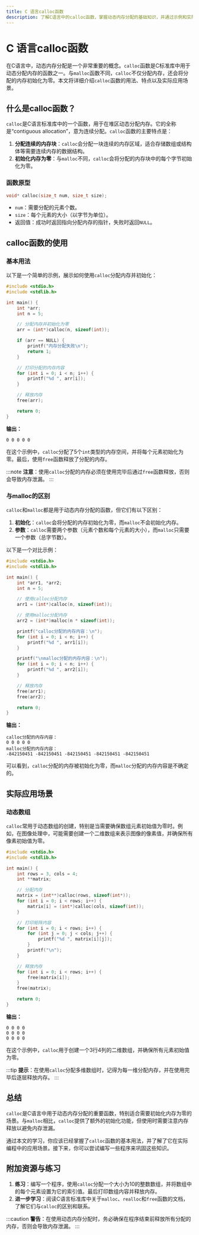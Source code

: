 ```yaml
---
title: C 语言calloc函数
description: 了解C语言中的calloc函数，掌握动态内存分配的基础知识，并通过示例和实际案例深入理解其用法。
---
```


# C 语言calloc函数

在C语言中，动态内存分配是一个非常重要的概念。`calloc`函数是C标准库中用于动态分配内存的函数之一。与`malloc`函数不同，`calloc`不仅分配内存，还会将分配的内存初始化为零。本文将详细介绍`calloc`函数的用法、特点以及实际应用场景。

## 什么是calloc函数？

`calloc`是C语言标准库中的一个函数，用于在堆区动态分配内存。它的全称是“contiguous allocation”，意为连续分配。`calloc`函数的主要特点是：

1. **分配连续的内存块**：`calloc`会分配一块连续的内存区域，适合存储数组或结构体等需要连续内存的数据结构。
2. **初始化内存为零**：与`malloc`不同，`calloc`会将分配的内存块中的每个字节初始化为零。

### 函数原型

```c
void* calloc(size_t num, size_t size);
```

- `num`：需要分配的元素个数。
- `size`：每个元素的大小（以字节为单位）。
- 返回值：成功时返回指向分配内存的指针，失败时返回`NULL`。

## calloc函数的使用

### 基本用法

以下是一个简单的示例，展示如何使用`calloc`分配内存并初始化：

```c
#include <stdio.h>
#include <stdlib.h>

int main() {
    int *arr;
    int n = 5;

    // 分配内存并初始化为零
    arr = (int*)calloc(n, sizeof(int));

    if (arr == NULL) {
        printf("内存分配失败\n");
        return 1;
    }

    // 打印分配的内存内容
    for (int i = 0; i < n; i++) {
        printf("%d ", arr[i]);
    }

    // 释放内存
    free(arr);

    return 0;
}
```

**输出：**
```
0 0 0 0 0
```

在这个示例中，`calloc`分配了5个`int`类型的内存空间，并将每个元素初始化为零。最后，使用`free`函数释放了分配的内存。

:::note
**注意**：使用`calloc`分配的内存必须在使用完毕后通过`free`函数释放，否则会导致内存泄漏。
:::

### 与malloc的区别

`calloc`和`malloc`都是用于动态内存分配的函数，但它们有以下区别：

1. **初始化**：`calloc`会将分配的内存初始化为零，而`malloc`不会初始化内存。
2. **参数**：`calloc`需要两个参数（元素个数和每个元素的大小），而`malloc`只需要一个参数（总字节数）。

以下是一个对比示例：

```c
#include <stdio.h>
#include <stdlib.h>

int main() {
    int *arr1, *arr2;
    int n = 5;

    // 使用calloc分配内存
    arr1 = (int*)calloc(n, sizeof(int));

    // 使用malloc分配内存
    arr2 = (int*)malloc(n * sizeof(int));

    printf("calloc分配的内存内容：\n");
    for (int i = 0; i < n; i++) {
        printf("%d ", arr1[i]);
    }

    printf("\nmalloc分配的内存内容：\n");
    for (int i = 0; i < n; i++) {
        printf("%d ", arr2[i]);
    }

    // 释放内存
    free(arr1);
    free(arr2);

    return 0;
}
```

**输出：**
```
calloc分配的内存内容：
0 0 0 0 0 
malloc分配的内存内容：
-842150451 -842150451 -842150451 -842150451 -842150451 
```

可以看到，`calloc`分配的内存被初始化为零，而`malloc`分配的内存内容是不确定的。

## 实际应用场景

### 动态数组

`calloc`常用于动态数组的创建，特别是当需要确保数组元素初始值为零时。例如，在图像处理中，可能需要创建一个二维数组来表示图像的像素值，并确保所有像素初始值为零。

```c
#include <stdio.h>
#include <stdlib.h>

int main() {
    int rows = 3, cols = 4;
    int **matrix;

    // 分配内存
    matrix = (int**)calloc(rows, sizeof(int*));
    for (int i = 0; i < rows; i++) {
        matrix[i] = (int*)calloc(cols, sizeof(int));
    }

    // 打印矩阵内容
    for (int i = 0; i < rows; i++) {
        for (int j = 0; j < cols; j++) {
            printf("%d ", matrix[i][j]);
        }
        printf("\n");
    }

    // 释放内存
    for (int i = 0; i < rows; i++) {
        free(matrix[i]);
    }
    free(matrix);

    return 0;
}
```

**输出：**
```
0 0 0 0 
0 0 0 0 
0 0 0 0 
```

在这个示例中，`calloc`用于创建一个3行4列的二维数组，并确保所有元素初始值为零。

:::tip
**提示**：在使用`calloc`分配多维数组时，记得为每一维分配内存，并在使用完毕后逐层释放内存。
:::

## 总结

`calloc`是C语言中用于动态内存分配的重要函数，特别适合需要初始化内存为零的场景。与`malloc`相比，`calloc`提供了额外的初始化功能，但使用时需要注意内存释放以避免内存泄漏。

通过本文的学习，你应该已经掌握了`calloc`函数的基本用法，并了解了它在实际编程中的应用场景。接下来，你可以尝试编写一些程序来巩固这些知识。

## 附加资源与练习

1. **练习**：编写一个程序，使用`calloc`分配一个大小为10的整数数组，并将数组中的每个元素设置为它的索引值。最后打印数组内容并释放内存。
2. **进一步学习**：阅读C语言标准库中关于`malloc`、`realloc`和`free`函数的文档，了解它们与`calloc`的区别和联系。

:::caution
**警告**：在使用动态内存分配时，务必确保在程序结束前释放所有分配的内存，否则会导致内存泄漏。
:::